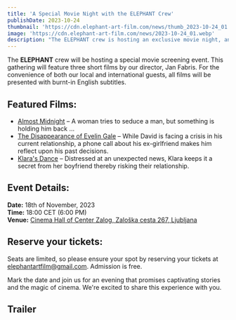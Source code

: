 ```yaml
---
title: 'A Special Movie Night with the ELEPHANT Crew'
publishDate: 2023-10-24
thumbnail: 'https://cdn.elephant-art-film.com/news/thumb_2023-10-24_01.webp'
image: 'https://cdn.elephant-art-film.com/news/2023-10-24_01.webp'
description: "The ELEPHANT crew is hosting an exclusive movie night, and you're invited."
---
```



The **ELEPHANT** crew will be hosting a special movie screening event. This gathering will feature three short films by our director, Jan Fabris. For the convenience of both our local and international guests, all films will be presented with burnt-in English subtitles.

## Featured Films:

- [Almost Midnight](/almost-midnight) – A woman tries to seduce a man, but something is holding him back …
- [The Disappearance of Evelin Gale](/the-disappearance-of-evelin-gale) – While David is facing a crisis in his current relationship, a phone call about his ex-girlfriend makes him reflect upon his past decisions.
- [Klara's Dance](/klaras-dance) – Distressed at an unexpected news, Klara keeps it a secret from her boyfriend thereby risking their relationship.

## Event Details:

**Date:** 18th of November, 2023  
**Time:** 18:00 CET (6:00 PM)  
**Venue:** [Cinema Hall of Center Zalog, Zaloška cesta 267, Ljubljana](https://maps.app.goo.gl/1fBvR7ZYgGKg69GF9)

## Reserve your tickets:

Seats are limited, so please ensure your spot by reserving your tickets at [elephantartfilm@gmail.com](mailto:elephantartfilm@gmail.com). Admission is free.

Mark the date and join us for an evening that promises captivating stories and the magic of cinema. We're excited to share this experience with you.

## Trailer

<YouTube id="4IMtSGKIfl4" />

